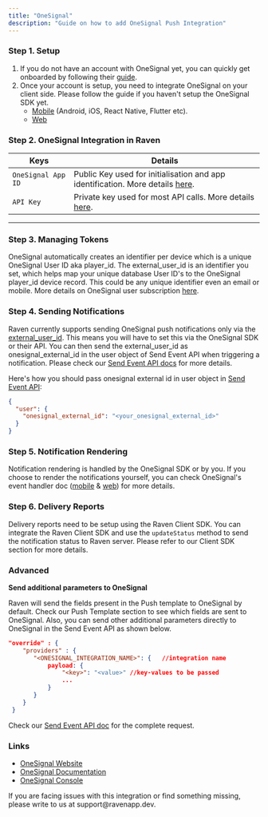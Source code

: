 ```yaml
---
title: "OneSignal"
description: "Guide on how to add OneSignal Push Integration"
---
```


### Step 1. Setup

1. If you do not have an account with OneSignal yet, you can quickly get
   onboarded by following their
   [guide](https://documentation.onesignal.com/docs/onboarding-with-onesignal).
2. Once your account is setup, you need to integrate OneSignal on your client
   side. Please follow the guide if you haven't setup the OneSignal SDK yet.
   - [Mobile](https://documentation.onesignal.com/docs/mobile-sdk-setup)
     (Android, iOS, React Native, Flutter etc).
   - [Web](https://documentation.onesignal.com/docs/web-push-quickstart)

### Step 2. OneSignal Integration in Raven

| Keys               | Details                                                                                                                                     |
| ------------------ | ------------------------------------------------------------------------------------------------------------------------------------------- |
| `OneSignal App ID` | Public Key used for initialisation and app identification. More details [here](https://documentation.onesignal.com/docs/accounts-and-keys). |
| `API Key`          | Private key used for most API calls. More details [here](https://documentation.onesignal.com/docs/accounts-and-keys).                       |

---

### Step 3. Managing Tokens

OneSignal automatically creates an identifier per device which is a unique
OneSignal User ID aka player_id. The external_user_id is an identifier you set,
which helps map your unique database User ID's to the OneSignal player_id device
record. This could be any unique identifier even an email or mobile. More
details on OneSignal user subscription
[here](https://documentation.onesignal.com/docs/users).

### Step 4. Sending Notifications

Raven currently supports sending OneSignal push notifications only via the
[external_user_id](https://documentation.onesignal.com/docs/external-user-ids).
This means you will have to set this via the OneSignal SDK or their API. You can
then send the external_user_id as onesignal_external_id in the user object of
Send Event API when triggering a notification. Please check our
[Send Event API docs](/api-reference/send-event) for more details.

Here's how you should pass onesignal external id in user object in
[Send Event API](/api-reference/send-event):

```json User Object
{
  "user": {
    "onesignal_external_id": "<your_onesignal_external_id>"
  }
}
```

### Step 5. Notification Rendering

Notification rendering is handled by the OneSignal SDK or by you. If you choose
to render the notifications yourself, you can check OneSignal's event handler
doc
([mobile](https://documentation.onesignal.com/docs/sdk-notification-event-handlers)
&
[web](https://documentation.onesignal.com/docs/web-push-sdk#receiving-notifications))
for more details.

### Step 6. Delivery Reports

Delivery reports need to be setup using the Raven Client SDK. You can integrate
the Raven Client SDK and use the `updateStatus` method to send the notification
status to Raven server. Please refer to our Client SDK section for more details.

### Advanced

**Send additional parameters to OneSignal**

Raven will send the fields present in the Push template to OneSignal by default.
Check our Push Template section to see which fields are sent to OneSignal. Also,
you can send other additional parameters directly to OneSignal in the Send Event
API as shown below.

```json
"override" : {
    "providers" : {
       "<ONESIGNAL_INTEGRATION_NAME>": {   //integration name
           payload: {
               "<key>": "<value>" //key-values to be passed
               ...
           }
       }
    }
 }
```

Check our [Send Event API doc](/api-reference/send-event) for the complete
request.

### Links

- [OneSignal Website​](https://onesignal.com/)
- [OneSignal Documentation](https://documentation.onesignal.com/docs/sending-notifications)
- [OneSignal Console](https://app.onesignal.com/login)

<Info>
  If you are facing issues with this integration or find something missing,
  please write to us at support@ravenapp.dev.
</Info>
